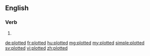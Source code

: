 ==English==

===Verb===
{{head|en}}

# {{en-past of|plot}}

[[de:plotted]]
[[fr:plotted]]
[[hu:plotted]]
[[mg:plotted]]
[[my:plotted]]
[[simple:plotted]]
[[sv:plotted]]
[[vi:plotted]]
[[zh:plotted]]